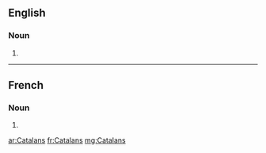 ==English==

===Noun===
{{head|en|plural}}

# {{plural of|Catalan|lang=en}}

----

==French==

===Noun===
{{head|fr|plural}}

# {{plural of|Catalan|lang=fr}}

[[ar:Catalans]]
[[fr:Catalans]]
[[mg:Catalans]]